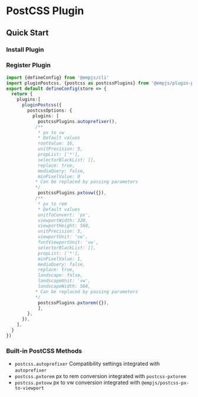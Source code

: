 # PostCSS Plugin

## Quick Start

### Install Plugin

<PackageManagerTabs command="add @empjs/plugin-postcss" />

### Register Plugin
```ts title="emp-config.js"
import {defineConfig} from '@empjs/cli'
import pluginPostcss, {postcss as postcssPlugins} from '@empjs/plugin-postcss'
export default defineConfig(store => {
  return {
    plugins:[
      pluginPostcss({
        postcssOptions: {
          plugins: [
            postcssPlugins.autoprefixer(), 
           /**
            * px to vw
            * Default values
            rootValue: 16,
            unitPrecision: 5,
            propList: ['*'],
            selectorBlackList: [],
            replace: true,
            mediaQuery: false,
            minPixelValue: 0
           * Can be replaced by passing parameters
           */
            postcssPlugins.pxtovw({}), 
           /**
            * px to rem
            * Default values
            unitToConvert: 'px',
            viewportWidth: 320,
            viewportHeight: 568,
            unitPrecision: 5,
            viewportUnit: 'vw',
            fontViewportUnit: 'vw',
            selectorBlackList: [],
            propList: ['*'],
            minPixelValue: 1,
            mediaQuery: false,
            replace: true,
            landscape: false,
            landscapeUnit: 'vw',
            landscapeWidth: 568,
           * Can be replaced by passing parameters
           */
            postcssPlugins.pxtorem({}), 
            ],
        },
      }),
    ],
  }
})

```
### Built-in PostCSS Methods
+ `postcss.autoprefixer` Compatibility settings integrated with `autoprefixer`
+ `postcss.pxtorem` px to rem conversion integrated with `postcss-pxtorem`
+ `postcss.pxtovw` px to vw conversion integrated with `@empjs/postcss-px-to-viewport`